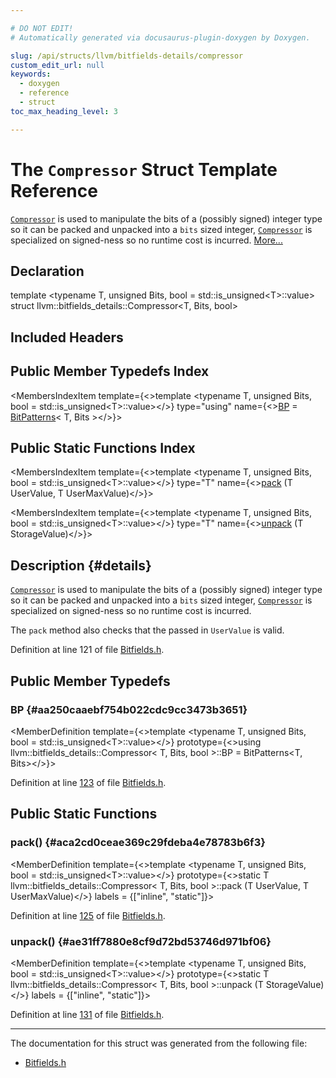 ```yaml
---

# DO NOT EDIT!
# Automatically generated via docusaurus-plugin-doxygen by Doxygen.

slug: /api/structs/llvm/bitfields-details/compressor
custom_edit_url: null
keywords:
  - doxygen
  - reference
  - struct
toc_max_heading_level: 3

---
```





# The `Compressor` Struct Template Reference

<DoxygenPage pluginConfig={pluginConfig}>

<code><a href="/docs/api/structs/llvm/bitfields-details/compressor">Compressor</a></code> is used to manipulate the bits of a (possibly signed) integer type so it can be packed and unpacked into a <code>bits</code> sized integer, <code><a href="/docs/api/structs/llvm/bitfields-details/compressor">Compressor</a></code> is specialized on signed-ness so no runtime cost is incurred. <a href="#details">More...</a>

## Declaration

<CodeBlock>template &lt;typename T, unsigned Bits, bool = std::is&#95;unsigned&lt;T&gt;::value&gt;
struct llvm::bitfields_details::Compressor&lt;T, Bits, bool&gt;</CodeBlock>

## Included Headers

<IncludesList>
<IncludesListItem
  filePath="llvm/ADT/Bitfields.h"
  permalink="/docs/api/files/include/include/llvm/include/llvm/adt/bitfields-h"
  isLocal="true" />
</IncludesList>

## Public Member Typedefs Index

<MembersIndex>

<MembersIndexItem
  template={<>template &lt;typename T, unsigned Bits, bool = std::is&#95;unsigned&lt;T&gt;::value&gt;</>}
  type="using"
  name={<><a href="#aa250caaebf754b022cdc9cc3473b3651">BP</a> = <a href="/docs/api/structs/llvm/bitfields-details/bitpatterns">BitPatterns</a>&lt; T, Bits &gt;</>}>
</MembersIndexItem>

</MembersIndex>

## Public Static Functions Index

<MembersIndex>

<MembersIndexItem
  template={<>template &lt;typename T, unsigned Bits, bool = std::is&#95;unsigned&lt;T&gt;::value&gt;</>}
  type="T"
  name={<><a href="#aca2cd0ceae369c29fdeba4e78783b6f3">pack</a> (T UserValue, T UserMaxValue)</>}>
</MembersIndexItem>

<MembersIndexItem
  template={<>template &lt;typename T, unsigned Bits, bool = std::is&#95;unsigned&lt;T&gt;::value&gt;</>}
  type="T"
  name={<><a href="#ae31ff7880e8cf9d72bd53746d971bf06">unpack</a> (T StorageValue)</>}>
</MembersIndexItem>

</MembersIndex>

## Description {#details}

<code><a href="/docs/api/structs/llvm/bitfields-details/compressor">Compressor</a></code> is used to manipulate the bits of a (possibly signed) integer type so it can be packed and unpacked into a <code>bits</code> sized integer, <code><a href="/docs/api/structs/llvm/bitfields-details/compressor">Compressor</a></code> is specialized on signed-ness so no runtime cost is incurred.

The <code>pack</code> method also checks that the passed in <code>UserValue</code> is valid.

Definition at line 121 of file <a href="/docs/api/files/include/include/llvm/include/llvm/adt/bitfields-h">Bitfields.h</a>.

<SectionDefinition>

## Public Member Typedefs

### BP {#aa250caaebf754b022cdc9cc3473b3651}

<MemberDefinition
  template={<>template &lt;typename T, unsigned Bits, bool = std::is&#95;unsigned&lt;T&gt;::value&gt;</>}
  prototype={<>using llvm::bitfields&#95;details::Compressor&lt; T, Bits, bool &gt;::BP =  BitPatterns&lt;T, Bits&gt;</>}>

Definition at line <a href="/docs/api/files/include/include/llvm/include/llvm/adt/bitfields-h/#l00123">123</a> of file <a href="/docs/api/files/include/include/llvm/include/llvm/adt/bitfields-h">Bitfields.h</a>.
</MemberDefinition>

</SectionDefinition>

<SectionDefinition>

## Public Static Functions

### pack() {#aca2cd0ceae369c29fdeba4e78783b6f3}

<MemberDefinition
  template={<>template &lt;typename T, unsigned Bits, bool = std::is&#95;unsigned&lt;T&gt;::value&gt;</>}
  prototype={<>static T llvm::bitfields&#95;details::Compressor&lt; T, Bits, bool &gt;::pack (T UserValue, T UserMaxValue)</>}
  labels = {["inline", "static"]}>

Definition at line <a href="/docs/api/files/include/include/llvm/include/llvm/adt/bitfields-h/#l00125">125</a> of file <a href="/docs/api/files/include/include/llvm/include/llvm/adt/bitfields-h">Bitfields.h</a>.
</MemberDefinition>

### unpack() {#ae31ff7880e8cf9d72bd53746d971bf06}

<MemberDefinition
  template={<>template &lt;typename T, unsigned Bits, bool = std::is&#95;unsigned&lt;T&gt;::value&gt;</>}
  prototype={<>static T llvm::bitfields&#95;details::Compressor&lt; T, Bits, bool &gt;::unpack (T StorageValue)</>}
  labels = {["inline", "static"]}>

Definition at line <a href="/docs/api/files/include/include/llvm/include/llvm/adt/bitfields-h/#l00131">131</a> of file <a href="/docs/api/files/include/include/llvm/include/llvm/adt/bitfields-h">Bitfields.h</a>.
</MemberDefinition>

</SectionDefinition>

<hr/>

The documentation for this struct was generated from the following file:

<ul>
<li><a href="/docs/api/files/include/include/llvm/include/llvm/adt/bitfields-h">Bitfields.h</a></li>
</ul>

</DoxygenPage>
